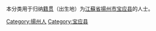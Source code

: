 {{Catnav|頁面分類|各種主題的頁面分類|依中国各省来作的分类|各地中国人|江蘇人|揚州人}}
{{Catnav|頁面分類|人物|各國人物|中国人|各地中国人|江蘇人|揚州人}}

本分类用于归纳[[籍贯|籍贯]]（出生地）为[[江蘇省|江蘇省]][[揚州市|揚州市]][[宝应县|宝应县]]的人士。

[[Category:揚州人|Category:揚州人]]
[[Category:宝应县|Category:宝应县]]